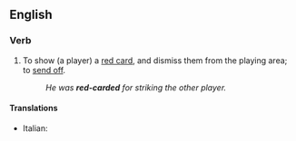 {{also|red card}}
==English==

===Verb===
{{en-verb|head=[[red]]-[[card]]}}

# {{lb|en|transitive|sports}} To show (a player) a [[red card]], and dismiss them from the playing area; to [[send off]].
#: ''He was '''red-carded''' for striking the other player.''

====Translations====
{{trans-top|show a player a red card}}
* Italian: {{t+|it|espellere}}
{{trans-mid}}
{{trans-bottom}}
